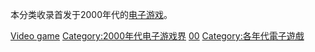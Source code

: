 本分类收录首发于2000年代的[[电子游戏|电子游戏]]。

[[Category:2000年代作品|Video game]]
[[Category:2000年代电子游戏界|Category:2000年代电子游戏界]]
[[Category:21世纪电子游戏|00]]
[[Category:各年代電子遊戲|Category:各年代電子遊戲]]